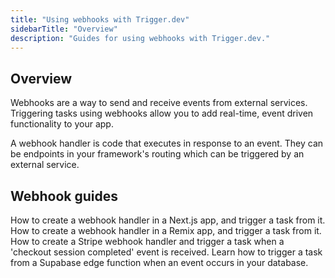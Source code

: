 ```yaml
---
title: "Using webhooks with Trigger.dev"
sidebarTitle: "Overview"
description: "Guides for using webhooks with Trigger.dev."
---
```


## Overview

Webhooks are a way to send and receive events from external services. Triggering tasks using webhooks allow you to add real-time, event driven functionality to your app.

A webhook handler is code that executes in response to an event. They can be endpoints in your framework's routing which can be triggered by an external service.

## Webhook guides

<CardGroup cols={2}>
  <Card
    title="Next.js - triggering tasks using webhooks"
    icon="N"
    href="/guides/frameworks/nextjs-webhooks"
  >
    How to create a webhook handler in a Next.js app, and trigger a task from it.
  </Card>
  <Card
    title="Remix - triggering tasks using webhooks"
    icon="R"
    href="/guides/frameworks/remix-webhooks"
  >
    How to create a webhook handler in a Remix app, and trigger a task from it.
  </Card>
  <Card title="Stripe webhooks" icon="webhook" href="/guides/examples/stripe-webhook">
    How to create a Stripe webhook handler and trigger a task when a 'checkout session completed'
    event is received.
  </Card>
  <Card
    title="Supabase database webhooks guide"
    icon="webhook"
    href="/guides/frameworks/supabase-edge-functions-database-webhooks"
  >
    Learn how to trigger a task from a Supabase edge function when an event occurs in your database.
  </Card>
</CardGroup>
